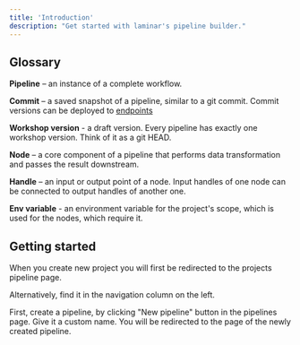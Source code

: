 ```yaml
---
title: 'Introduction'
description: "Get started with laminar's pipeline builder."
---
```


## Glossary

**Pipeline** – an instance of a complete workflow.

**Commit** – a saved snapshot of a pipeline, similar to a git commit. Commit versions can be deployed to [endpoints](/endpoints/introduction)

**Workshop version** - a draft version. Every pipeline has exactly one workshop version. Think of it as a git HEAD.

**Node** – a core component of a pipeline that performs data transformation and passes the result downstream.

**Handle** – an input or output point of a node. Input handles of one node can be connected to output handles of another one.

**Env variable** - an environment variable for the project's scope, which is used for the nodes, which require it.

## Getting started

When you create new project you will first be redirected to the projects pipeline page.

Alternatively, find it in the navigation column on the left.

First, create a pipeline, by clicking "New pipeline" button in the pipelines page. Give it a custom name. You will be redirected to the page of the newly created pipeline.
